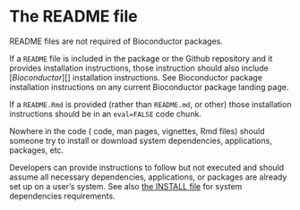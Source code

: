 # The README file {#readme}

README files are not required of Bioconductor packages.

If a `README` file is included in the package or the <i class="fab
fa-github"></i> Github  repository and it provides installation instructions,
those instruction should also include
[_Bioconductor_][] installation instructions. See
Bioconductor package installation instructions on any current Bioconductor
package landing page.

If a `README.Rmd` is provided (rather than `README.md`, or other) those
installation instructions should be in an `eval=FALSE` code chunk.

Nowhere in the code (<i class="fab fa-r-project"></i> code, man pages,
vignettes, Rmd files) should someone try to install or download system
dependencies, applications, packages, etc.

Developers can provide instructions to follow but not executed and should assume
all necessary dependencies, applications, or packages are already set up on a
user's system. See also [the INSTALL file](#sysdep) for system dependencies
requirements.
